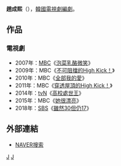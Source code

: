 {{藝人
| 姓名     = 趙成熙
| 類型     = 編劇
| 圖片     = 
| 圖片尺寸 = 
| 圖片簡介 = 
| 原名     = 
| 外文名   = 조성희
| 外文     = ko
| 羅馬拼音 = Jo Sung Hee
| 英文名   = 
| 綽號     = 
| 其他藝名 = 
| 國籍     = {{KOR}}
| 民族     = 
| 籍貫     = 
| 出生日期 = 
| 出生地點 = 
| 職業     = [[編劇|編劇]]
| 語言     = [[韓語|韓語]]
| 教育程度 = 
| 配偶     = 
| 出身地   = 
| 出道作   = 
| 出道日期 = 2005年
| 代表作   = 
| 活躍年代 = 
| 經紀公司 = [[Pan_Entertainment|Pan Entertainment]]
}}

'''趙成熙'''（{{lang-ko|'''조성희'''}}），[[韓國|韓國]][[電視劇|電視劇]][[編劇|編劇]]。

== 作品 ==
=== 電視劇 ===
*2007年：[[文化廣播_(韓國)|MBC]]《[[泡菜乳酪微笑|泡菜乳酪微笑]]》
*2009年：MBC《[[不可阻擋的High_Kick！|不可阻擋的High Kick！]]》
*2010年：MBC《[[全部我的愛|全部我的愛]]》
*2011年：MBC《[[穿透屋頂的High_Kick！|穿透屋頂的High Kick！]]》
*2014年：[[tvN|tvN]]《[[高校處世王|高校處世王]]》
*2015年：MBC《[[她很漂亮_(韓國電視劇)|她很漂亮]]》
*2018年：[[SBS_(韓國)|SBS]]《[[雖然30但仍17|雖然30但仍17]]》

== 外部連結 ==
*[http://people.search.naver.com/search.naver?where=nexearch&query=%EC%A1%B0%EC%84%B1%ED%9D%AC&sm=tab_etc&ie=utf8&key=PeopleService&os=261249 NAVER搜索]{{ko}}

{{Pan Entertainment}}

[[Category:韓國編劇|J]]
[[Category:趙姓|J]]